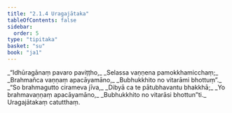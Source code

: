 ```yaml
---
title: "2.1.4 Uragajātaka"
tableOfContents: false
sidebar:
  order: 5
type: "tipitaka"
basket: "su"
book: "ja1"
---
```



<DynamicBreadcrumb />

<Division number="7" book="ja1" bookNo="22" page="187">

<Paragraph number="349" type="verses" book="ja1">
_“Idhūragānaṃ pavaro paviṭṭho,_  
_Selassa vaṇṇena pamokkhamicchaṃ;_  
_Brahmañca vaṇṇaṃ apacāyamāno,_  
_Bubhukkhito no vitarāmi bhottuṃ”._  

</Paragraph>

</Division>
<Division number="8" book="ja1" bookNo="22" page="187">

<Paragraph number="350" type="verses" book="ja1">
_“So brahmagutto cirameva jīva,_  
_Dibyā ca te pātubhavantu bhakkhā;_  
_Yo brahmavaṇṇaṃ apacāyamāno,_  
_Bubhukkhito no vitarāsi bhottun”ti._  


</Paragraph>
</Division>

<Paragraph number="351" type="center" book="ja1">
Uragajātakaṃ catutthaṃ.
</Paragraph>